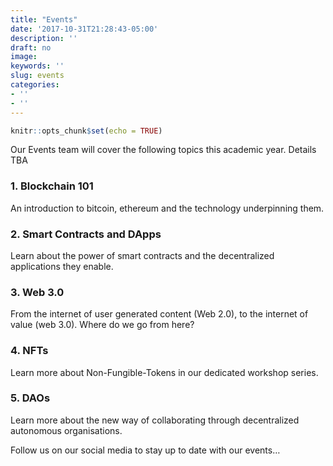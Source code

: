 ```yaml
---
title: "Events"
date: '2017-10-31T21:28:43-05:00'
description: ''
draft: no
image: 
keywords: ''
slug: events
categories:
- ''
- ''
---
```


```r
knitr::opts_chunk$set(echo = TRUE)
```

Our Events team will cover the following topics this academic year. Details TBA

### 1. Blockchain 101 


An introduction to bitcoin, ethereum and the technology underpinning them.



### 2. Smart Contracts and DApps


Learn about the power of smart contracts and the decentralized applications they enable.



### 3. Web 3.0


From the internet of user generated content (Web 2.0), to the internet of value (web 3.0). Where do we go from here?


### 4. NFTs


Learn more about Non-Fungible-Tokens in our dedicated workshop series.

### 5. DAOs


Learn more about the new way of collaborating through decentralized autonomous organisations. 



Follow us on our social media to stay up to date with our events...

